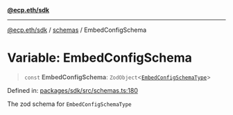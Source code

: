 [**@ecp.eth/sdk**](/sdk-reference/index.mdx)

***

[@ecp.eth/sdk](/sdk-reference/index.mdx) / [schemas](/sdk-reference/schemas/index.mdx) / EmbedConfigSchema

# Variable: EmbedConfigSchema

> `const` **EmbedConfigSchema**: `ZodObject`\<[`EmbedConfigSchemaType`](/sdk-reference/schemas/type-aliases/EmbedConfigSchemaType.mdx)\>

Defined in: [packages/sdk/src/schemas.ts:180](https://github.com/ecp-eth/comments-monorepo/blob/main/packages/sdk/src/schemas.ts#L180)

The zod schema for `EmbedConfigSchemaType`
